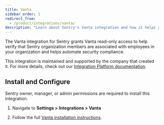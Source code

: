 ```yaml
---
title: Vanta
sidebar_order: 1
redirect_from:
  - /product/integrations/vanta/
description: "Learn about Sentry's Vanta integration and how it helps automate security compliance."
---
```


The Vanta integration for Sentry grants Vanta read-only access to help verify that Sentry organization members are associated with employees in your organization and helps automate security compliance.


This integration is maintained and supported by the company that created it. For more details, check out our [Integration Platform documentation](/product/integrations/integration-platform/).

## Install and Configure

<Note>

Sentry owner, manager, or admin permissions are required to install this integration.

</Note>

1. Navigate to **Settings > Integrations > Vanta**

2. Follow the full [Vanta installation instructions](https://help.vanta.com/hc/en-us/articles/13045851267092).
